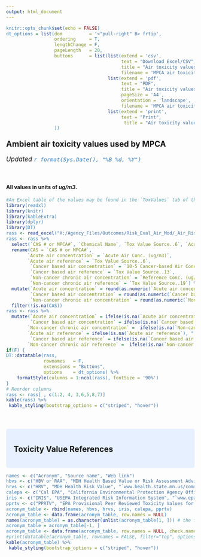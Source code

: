 ---
output: html_document
---


```{r setup, include=FALSE}
knitr::opts_chunk$set(echo = FALSE)
dt_options = list(dom          = '<"pull-right" B> frtip',  
                  ordering     = T, 
                  lengthChange = F, 
                  pageLength   = 20,
                  buttons      = list(list(extend = 'csv',
                                           text = "Download Excel/CSV",
                                           title = "Air toxicity values",
                                           filename = 'MPCA air toxicity values.csv'), 
                                      list(extend = 'pdf',
                                           text = "PDF",
                                           title = "Air toxicity values",
                                           pageSize = 'A4',
                                           orientation = 'landscape',
                                           filename = 'MPCA air toxicity values.pdf'), 
                                      list(extend = 'print',
                                           text = "Print",
                                            title = "Air toxicity values")
                  ))
```


<style>
.blue {background-color: #e6f0ff; border-radius: 5px; padding: 20px;}
body {margin-left: 0px;}
p {font-size: 17px;}
.dataTables_filter {margin-right: 12px;}
.dt-buttons a {margin-left: 8px; background-color: #e6f0ff; margin-top: -3px;} 
.pull-right {float: right; margin-top: 0;}
th {font-size 12px;}
h2 {margin-top: 22px;}
h3 {margin-top: 22px; margin-bottom: 22px;}

code {
   background-color: inherit;
   color: #337ab7;
}

</style>


## Ambient air toxicity values used by MPCA

_Updated `r format(Sys.Date(), "%B %d, %Y")`_

<br>

#### All values in units of _ug/m3_.


```{r rass, echo = F, warning = F, message = F}
#An Excel table of the values may be found in the `ToxValues` tab of the [Risk Assessment Spreadsheet](https://www.pca.state.mn.us/air/aera-risk-screening-rass-and-qchi).
library(readxl)
library(knitr)
library(kableExtra)
library(dplyr)
library(DT)
rass <- read_excel("X:/Agency_Files/Outcomes/Risk_Eval_Air_Mod/_Air_Risk_Evaluation/AERA program/RASS/AERA RASS (aq9-22-7) 2019-02.xlsx", "Tox Values", skip = 19, n_max = 372, col_names = T)
rass <- rass %>%
  select(`CAS # or MPCA#`, `Chemical Name`, `Tox Value Source..6`, `Acute Air Conc. (ug/m3)`, `Tox Value Source..13`, `10-5 Cancer-based Air Conc (ug/m3)`, `Tox Value Source..19`, `Reference Conc. (ug/m3)..20`) %>%
  rename(CAS = `CAS # or MPCA#`, 
        `Acute air concentration` = `Acute Air Conc. (ug/m3)`,
        `Acute air reference` = `Tox Value Source..6`,
         `Cancer based air concentration` = `10-5 Cancer-based Air Conc (ug/m3)`,
         `Cancer based air reference` = `Tox Value Source..13`,
         `Non-cancer chronic air concentration` = `Reference Conc. (ug/m3)..20`,
         `Non-cancer chronic air reference` = `Tox Value Source..19`) %>%
  mutate(`Acute air concentration` = round(as.numeric(`Acute air concentration`), digits = 4),
         `Cancer based air concentration` = round(as.numeric(`Cancer based air concentration`), digits = 4),
         `Non-cancer chronic air concentration` = round(as.numeric(`Non-cancer chronic air concentration`), digits = 4)) %>%
  filter(!is.na(CAS)) 
rass <- rass %>%
  mutate(`Acute air concentration` = ifelse(is.na(`Acute air concentration`), " ", `Acute air concentration`),
         `Cancer based air concentration` = ifelse(is.na(`Cancer based air concentration`), " ", `Cancer based air concentration`),
        `Non-cancer chronic air concentration` =  ifelse(is.na(`Non-cancer chronic air concentration`), " ", `Non-cancer chronic air concentration`),
        `Acute air reference` = ifelse(is.na(`Acute air reference`), " ", `Acute air reference`),
         `Cancer based air reference` = ifelse(is.na(`Cancer based air reference`), " ", `Cancer based air reference`),
        `Non-cancer chronic air reference` =  ifelse(is.na(`Non-cancer chronic air reference`), " ", `Non-cancer chronic air reference`))
if(F) {                                           
DT::datatable(rass, 
              rownames   = F,
              extensions = "Buttons",
              options    = dt_options) %>% 
    formatStyle(columns = 1:ncol(rass), fontSize = '90%')
}
# Reorder columns
rass <- rass[ , c(1:2, 4, 3,6,5,8,7)]
kable(rass) %>%
 kable_styling(bootstrap_options = c("striped", "hover"))
```

<br>

<div class = "blue">

## Toxicity Value References
</div>

```{r acronym table, echo = F, message = F}
names <- c("Acronym", "Source name", "Web link")
hbvs <- c("HBV or RAA", "MDH Health Based Value or Risk Assessment Advice", "`www.health.state.mn.us/communities/environment/risk/guidance/air/table.html`")
hrvs <- c("HRV", "MDH Health Risk Value", "`www.health.state.mn.us/communities/environment/risk/guidance/air/table.html`")
calepa <- c("Cal EPA", "California Environmental Protection Agency Office of Environmental Health Hazard", "`http://oehha.ca.gov/air/hot_spots/`")
iris <- c("IRIS", "USEPA Integrated Risk Information System", "`www.epa.gov/IRIS/`")
pprtv <- c("PPRTV", "EPA Provisional Peer Reviewed Toxicity Values for Superfund", "`http://hhpprtv.ornl.gov/`")
acronym_table <- rbind(names, hbvs, hrvs, iris, calepa, pprtv)
acronym_table <- data.frame(acronym_table, row.names = NULL)
names(acronym_table) = as.character(unlist(acronym_table[1, ])) # the first row will be the header
acronym_table = acronym_table[-1, ]  
acronym_table <- data.frame(acronym_table, row.names = NULL, check.names = FALSE)
#print(datatable(acronym_table, rownames = FALSE, filter="top", options = list(pageLength = 5, scrollX = T)))
kable(acronym_table) %>%
 kable_styling(bootstrap_options = c("striped", "hover"))
```
